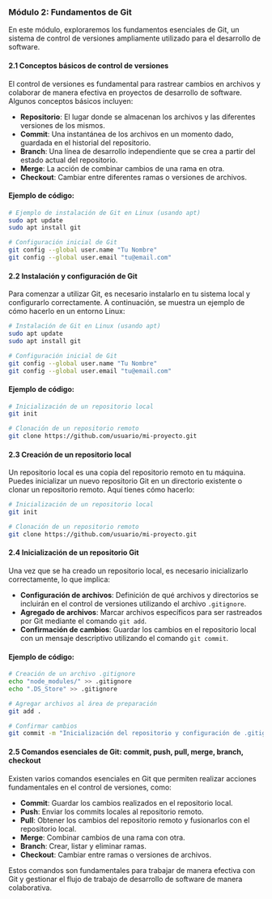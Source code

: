### Módulo 2: Fundamentos de Git

En este módulo, exploraremos los fundamentos esenciales de Git, un sistema de control de versiones ampliamente utilizado para el desarrollo de software.

#### 2.1 Conceptos básicos de control de versiones
El control de versiones es fundamental para rastrear cambios en archivos y colaborar de manera efectiva en proyectos de desarrollo de software. Algunos conceptos básicos incluyen:

- **Repositorio**: El lugar donde se almacenan los archivos y las diferentes versiones de los mismos.
- **Commit**: Una instantánea de los archivos en un momento dado, guardada en el historial del repositorio.
- **Branch**: Una línea de desarrollo independiente que se crea a partir del estado actual del repositorio.
- **Merge**: La acción de combinar cambios de una rama en otra.
- **Checkout**: Cambiar entre diferentes ramas o versiones de archivos.

#### Ejemplo de código:

```bash
# Ejemplo de instalación de Git en Linux (usando apt)
sudo apt update
sudo apt install git

# Configuración inicial de Git
git config --global user.name "Tu Nombre"
git config --global user.email "tu@email.com"
```

#### 2.2 Instalación y configuración de Git
Para comenzar a utilizar Git, es necesario instalarlo en tu sistema local y configurarlo correctamente. A continuación, se muestra un ejemplo de cómo hacerlo en un entorno Linux:

```bash
# Instalación de Git en Linux (usando apt)
sudo apt update
sudo apt install git

# Configuración inicial de Git
git config --global user.name "Tu Nombre"
git config --global user.email "tu@email.com"
```

#### Ejemplo de código:

```bash
# Inicialización de un repositorio local
git init

# Clonación de un repositorio remoto
git clone https://github.com/usuario/mi-proyecto.git
```

#### 2.3 Creación de un repositorio local
Un repositorio local es una copia del repositorio remoto en tu máquina. Puedes inicializar un nuevo repositorio Git en un directorio existente o clonar un repositorio remoto. Aquí tienes cómo hacerlo:

```bash
# Inicialización de un repositorio local
git init

# Clonación de un repositorio remoto
git clone https://github.com/usuario/mi-proyecto.git
```

#### 2.4 Inicialización de un repositorio Git
Una vez que se ha creado un repositorio local, es necesario inicializarlo correctamente, lo que implica:

- **Configuración de archivos**: Definición de qué archivos y directorios se incluirán en el control de versiones utilizando el archivo `.gitignore`.
- **Agregado de archivos**: Marcar archivos específicos para ser rastreados por Git mediante el comando `git add`.
- **Confirmación de cambios**: Guardar los cambios en el repositorio local con un mensaje descriptivo utilizando el comando `git commit`.

#### Ejemplo de código:

```bash
# Creación de un archivo .gitignore
echo "node_modules/" >> .gitignore
echo ".DS_Store" >> .gitignore

# Agregar archivos al área de preparación
git add .

# Confirmar cambios
git commit -m "Inicialización del repositorio y configuración de .gitignore"
```

#### 2.5 Comandos esenciales de Git: commit, push, pull, merge, branch, checkout
Existen varios comandos esenciales en Git que permiten realizar acciones fundamentales en el control de versiones, como:

- **Commit**: Guardar los cambios realizados en el repositorio local.
- **Push**: Enviar los commits locales al repositorio remoto.
- **Pull**: Obtener los cambios del repositorio remoto y fusionarlos con el repositorio local.
- **Merge**: Combinar cambios de una rama con otra.
- **Branch**: Crear, listar y eliminar ramas.
- **Checkout**: Cambiar entre ramas o versiones de archivos.

Estos comandos son fundamentales para trabajar de manera efectiva con Git y gestionar el flujo de trabajo de desarrollo de software de manera colaborativa.
